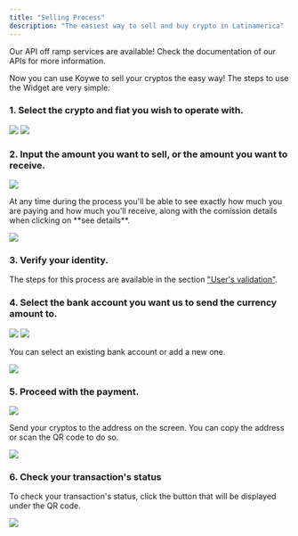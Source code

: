 ```yaml
---
title: "Selling Process"
description: "The easiest way to sell and buy crypto in Latinamerica"
---
```


<Info>
  Our API off ramp services are available! Check the documentation of our APIs
  for more information.
</Info>

Now you can use Koywe to sell your cryptos the easy way! The steps to use the Widget are very simple:

### 1. Select the crypto and fiat you wish to operate with.

<Frame>
  <div className="flex space-x-2">
    <img src="/images/user-validation-2.png" />
    <img src="/images/user-validation-3.png" />
  </div>
</Frame>

### 2. Input the amount you want to sell, or the amount you want to receive.

![](/images/monto.png)

<Info>
  At any time during the process you'll be able to see exactly how much you are
  paying and how much you'll receive, along with the comission details when
  clicking on **see details**.
</Info>

![](/images/detalle.png)

### 3. Verify your identity.

The steps for this process are available in the section ["User's validation"](/english/what-is-koywe/user-validation).

### 4. Select the bank account you want us to send the currency amount to.

<Frame>
  <div className="flex space-x-2">
    <img src="/images/selling-process-1.png" />
    <img src="/images/selling-process-2.png" />
  </div>
</Frame>

You can select an existing bank account or add a new one.

![](/images/selling-process-3.png)

### 5. Proceed with the payment.

![](/images/selling-process-4.png)

Send your cryptos to the address on the screen. You can copy the address or scan the QR code to do so.

![](/images/selling-process-5.png)

### 6. Check your transaction's status

To check your transaction's status, click the button that will be displayed under the QR code.

![](/images/selling-process-6.png)
